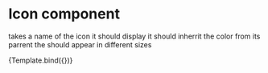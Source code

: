 
<Meta title="360 Menu/Icon" component={Icon} />

# Icon component

takes a name of the icon it should display
it should inherrit the color from its parrent
the should appear in different sizes


<Canvas>
  <Story
    name="default Icon"
    args={{ name: "DRINKS", iconColor: "black", iconSize: "large" }}
  >
    {Template.bind({})}
  </Story>
</Canvas>
